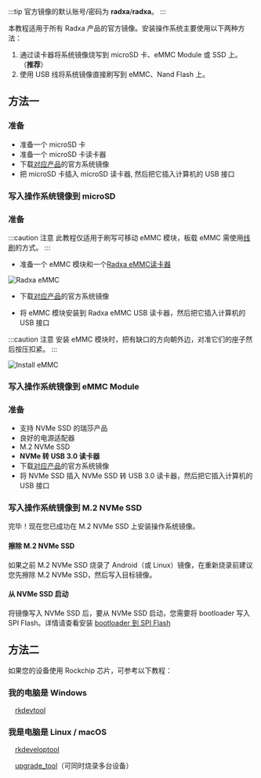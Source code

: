 
:::tip
官方镜像的默认账号/密码为 **radxa**/**radxa**。
:::

本教程适用于所有 Radxa 产品的官方镜像。安装操作系统主要使用以下两种方法：

1. 通过读卡器将系统镜像烧写到 microSD 卡、eMMC Module 或 SSD 上。 （**推荐**）
2. 使用 USB 线将系统镜像直接刷写到 eMMC、Nand Flash 上。

## 方法一

<Tabs queryString="target">

  <TabItem value="microSD" label="microSD">

### 准备

- 准备一个 microSD 卡
- 准备一个 microSD 卡读卡器
- 下载[对应产品](/productlist)的官方系统镜像
- 把 microSD 卡插入 microSD 读卡器, 然后把它插入计算机的 USB 接口

### 写入操作系统镜像到 microSD

<Etcher model={props.model} />

  </TabItem>

  <TabItem value="emmc-module" label="eMMC Module">

### 准备

:::caution 注意
此教程仅适用于刷写可移动 eMMC 模块，板载 eMMC 需使用[线刷](/general-tutorial/rksdk/rkdevtool)的方式。
:::

- 准备一个 eMMC 模块和一个[Radxa eMMC读卡器](/accessories/emmc_reader)

![Radxa eMMC](/img/accessories/emmc_related_01.webp)

- 下载[对应产品](/productlist)的官方系统镜像

- 将 eMMC 模块安装到 Radxa eMMC USB 读卡器，然后把它插入计算机的 USB 接口

:::caution 注意
安装 eMMC 模块时，把有缺口的方向朝外边，对准它们的座子然后按压扣紧。
:::

![Install eMMC](/img/accessories/emmc-install2.webp)

### 写入操作系统镜像到 eMMC Module

<Etcher model={props.model} />

  </TabItem>

  <TabItem value="nvme-ssd" label="NVMe SSD">

### 准备

- 支持 NVMe SSD 的瑞莎产品
- 良好的电源适配器
- M.2 NVMe SSD
- **NVMe 转 USB 3.0 读卡器**
- 下载[对应产品](/productlist)的官方系统镜像
- 将 NVMe SSD 插入 NVMe SSD 转 USB 3.0 读卡器，然后把它插入计算机的 USB 接口

### 写入操作系统镜像到 M.2 NVMe SSD

<Etcher model={props.model} />

完毕！现在您已成功在 M.2 NVMe SSD 上安装操作系统镜像。

#### 擦除 M.2 NVMe SSD

如果之前 M.2 NVMe SSD 烧录了 Android（或 Linux）镜像，在重新烧录前建议您先擦除 M.2 NVMe SSD，然后写入目标镜像。

#### 从 NVMe SSD 启动

将镜像写入 NVMe SSD 后，要从 NVMe SSD 启动，您需要将 bootloader 写入 SPI Flash。详情请查看安装 [bootloader 到 SPI Flash](/general-tutorial/rksdk/rkdevtool)

  </TabItem>
</Tabs>

## 方法二

如果您的设备使用 Rockchip 芯片，可参考以下教程：

### 我的电脑是 Windows

&emsp;[rkdevtool](/general-tutorial/rksdk/rkdevtool)

### 我是电脑是 Linux / macOS

&emsp;[rkdeveloptool](/general-tutorial/rksdk/rkdeveloptool)

&emsp;[upgrade_tool](/general-tutorial/rksdk/upgrade_tool)（可同时烧录多台设备）
